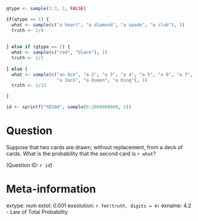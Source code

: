 ```r

qtype <- sample(1:3, 1, FALSE)

if(qtype == 1) {
  what <- sample(c("a heart", "a diamond", "a spade", "a club"), 1)
  truth <- 1/4
  
  
} else if (qtype == 2) {
  what <- sample(c("red", "black"), 1)
  truth <- 1/2
  
} else {
  what <- sample(c("an Ace", "a 2", "a 3", "a 4", "a 5", "a 6", "a 7", "an 8", "a 9", "a 10", 
                   "a Jack", "a Queen", "a King"), 1)
  truth <- 1/13

}

id <- sprintf("%010d", sample(0:1000000000, 1))

```
Question
========
Suppose that two cards are drawn, without replacement, from a deck of cards. What is the probability that the second card is `r what`?

(Question ID: *`r id`*)

Meta-information
================
extype: num
extol: 0.001
exsolution: `r fmt(truth, digits = 4)`
exname: 4.2 - Law of Total Probability